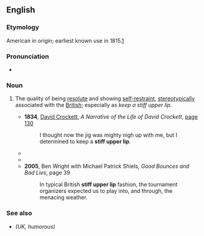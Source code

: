==English==
{{wikipedia}}

===Etymology===
American in origin; earliest known use in 1815.[https://books.google.com/books?id=mZASAAAAIAAJ&pg=PA509&dq=%22stiff+upper+lip%22]

===Pronunciation===
* {{audio|en|En-au-stiff upper lip.ogg|Audio (AU)}}

===Noun===
{{en-noun}}

# {{lb|en|idiomatic}} The quality of being [[resolute]] and showing [[self-restraint]], [[stereotypical]]ly associated with the [[British]]; especially as ''keep a stiff upper lip''.
#* '''1834''', [[w:Davy Crockett|David Crockett]], ''A Narrative of the Life of David Crockett'', [http://books.google.com/books?id=NjYDAAAAYAAJ&pg=PA130&dq=%22stiff+upper+lip%22 page 130]
#*: I thought now the jig was mighty nigh up with me, but I determined to keep a '''stiff upper lip'''.
#* {{RQ:Conrad Lord Jim|chapter=VI|pages=71–72|pageref=72|passage=A man may go pretty near through his whole sea-life without any call to show a '''stiff upper lip'''.}}
#* {{RQ:Wodehouse Jeeves in the Offing|chapter=II and XV|passage=[...] Jeeves came in, bowler hat in hand, to say goodbye. A solemn moment, taxing our self-control to the utmost. However, we both '''kept the <!--sic-->upper lip stiff''', and after we had kidded back and forth for a while he started to withdraw. [...]<!--ch. XV--> He poked his head round the tree as I arrived, and when I waved a cheery hand at him, waved a fairly cheery hand at me. Though I only caught a glimpse of him, I could see that his '''upper lip was stiff'''.}}
#* '''2005''', Ben Wright with Michael Patrick Shiels, ''Good Bounces and Bad Lies'', page 39
#*: In typical British '''stiff upper lip''' fashion, the tournament organizers expected us to play into, and through, the menacing weather.

===See also===
* {{l|en|mustn't grumble}} ''(UK, humorous)''